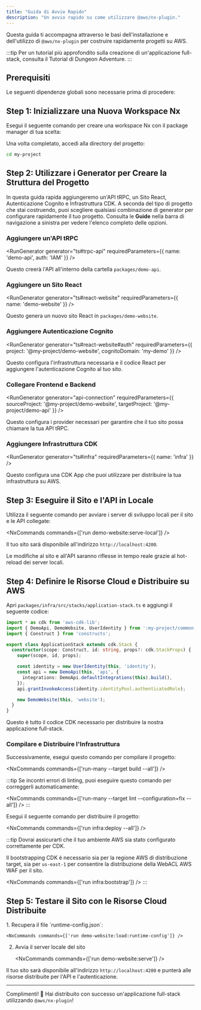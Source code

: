 ```yaml
---
title: "Guida di Avvio Rapido"
description: "Un avvio rapido su come utilizzare @aws/nx-plugin."
---
```





Questa guida ti accompagna attraverso le basi dell'installazione e dell'utilizzo di `@aws/nx-plugin` per costruire rapidamente progetti su AWS.

:::tip
Per un tutorial più approfondito sulla creazione di un'applicazione full-stack, consulta il <Link path="get_started/tutorials/dungeon-game/overview">Tutorial di Dungeon Adventure</Link>.
:::

## Prerequisiti

Le seguenti dipendenze globali sono necessarie prima di procedere:

<Snippet name="prerequisites" />

## Step 1: Inizializzare una Nuova Workspace Nx

Esegui il seguente comando per creare una workspace Nx con il package manager di tua scelta:

<CreateNxWorkspaceCommand workspace="my-project" />

Una volta completato, accedi alla directory del progetto:

```sh
cd my-project
```

## Step 2: Utilizzare i Generator per Creare la Struttura del Progetto

In questa guida rapida aggiungeremo un'API tRPC, un Sito React, Autenticazione Cognito e Infrastruttura CDK. A seconda del tipo di progetto che stai costruendo, puoi scegliere qualsiasi combinazione di generator per configurare rapidamente il tuo progetto. Consulta le __Guide__ nella barra di navigazione a sinistra per vedere l'elenco completo delle opzioni.

### Aggiungere un'API tRPC

<RunGenerator generator="ts#trpc-api" requiredParameters={{ name: 'demo-api', auth: 'IAM' }} />

Questo creerà l'API all'interno della cartella `packages/demo-api`.

### Aggiungere un Sito React

<RunGenerator generator="ts#react-website" requiredParameters={{ name: 'demo-website' }} />

Questo genera un nuovo sito React in `packages/demo-website`.

### Aggiungere Autenticazione Cognito

<RunGenerator generator="ts#react-website#auth" requiredParameters={{ project: '@my-project/demo-website', cognitoDomain: 'my-demo' }} />

Questo configura l'infrastruttura necessaria e il codice React per aggiungere l'autenticazione Cognito al tuo sito.

### Collegare Frontend e Backend

<RunGenerator generator="api-connection" requiredParameters={{ sourceProject: '@my-project/demo-website', targetProject: '@my-project/demo-api' }} />

Questo configura i provider necessari per garantire che il tuo sito possa chiamare la tua API tRPC.

### Aggiungere Infrastruttura CDK

<RunGenerator generator="ts#infra" requiredParameters={{ name: 'infra' }} />

Questo configura una CDK App che puoi utilizzare per distribuire la tua infrastruttura su AWS.

## Step 3: Eseguire il Sito e l'API in Locale

Utilizza il seguente comando per avviare i server di sviluppo locali per il sito e le API collegate:

<NxCommands commands={['run demo-website:serve-local']} />

Il tuo sito sarà disponibile all'indirizzo `http://localhost:4200`.

Le modifiche al sito e all'API saranno riflesse in tempo reale grazie al hot-reload dei server locali.

## Step 4: Definire le Risorse Cloud e Distribuire su AWS

Apri `packages/infra/src/stacks/application-stack.ts` e aggiungi il seguente codice:

```typescript
import * as cdk from 'aws-cdk-lib';
import { DemoApi, DemoWebsite, UserIdentity } from ':my-project/common-constructs';
import { Construct } from 'constructs';

export class ApplicationStack extends cdk.Stack {
  constructor(scope: Construct, id: string, props?: cdk.StackProps) {
    super(scope, id, props);

    const identity = new UserIdentity(this, 'identity');
    const api = new DemoApi(this, 'api', {
      integrations: DemoApi.defaultIntegrations(this).build(),
    });
    api.grantInvokeAccess(identity.identityPool.authenticatedRole);

    new DemoWebsite(this, 'website');
  }
}
```

Questo è tutto il codice CDK necessario per distribuire la nostra applicazione full-stack.

### Compilare e Distribuire l'Infrastruttura

Successivamente, esegui questo comando per compilare il progetto:

<NxCommands commands={['run-many --target build --all']} />

:::tip
Se incontri errori di linting, puoi eseguire questo comando per correggerli automaticamente:

<NxCommands commands={['run-many --target lint --configuration=fix --all']} />
:::

Esegui il seguente comando per distribuire il progetto:

<NxCommands commands={['run infra:deploy --all']} />

:::tip
Dovrai assicurarti che il tuo ambiente AWS sia stato configurato correttamente per CDK.

Il bootstrapping CDK è necessario sia per la regione AWS di distribuzione target, sia per `us-east-1` per consentire la distribuzione della WebACL AWS WAF per il sito.

<NxCommands commands={['run infra:bootstrap']} />
:::

## Step 5: Testare il Sito con le Risorse Cloud Distribuite

<Steps>
1. Recupera il file `runtime-config.json`:

    <NxCommands commands={['run demo-website:load:runtime-config']} />

2. Avvia il server locale del sito

    <NxCommands commands={['run demo-website:serve']} />
</Steps>

Il tuo sito sarà disponibile all'indirizzo `http://localhost:4200` e punterà alle risorse distribuite per l'API e l'autenticazione.

---

Complimenti! 🎉 Hai distribuito con successo un'applicazione full-stack utilizzando `@aws/nx-plugin`!